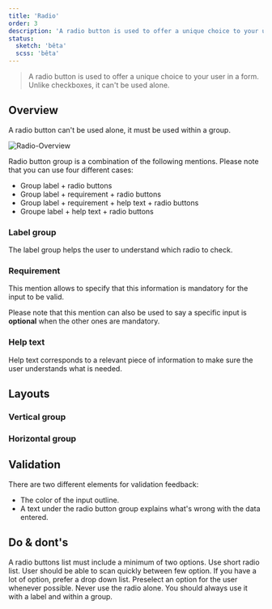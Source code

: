 ```yaml
---
title: 'Radio'
order: 3
description: 'A radio button is used to offer a unique choice to your user in a form. Unlike checkboxes, it can't be used alone.'
status:
  sketch: 'bêta'
  scss: 'bêta'
---
```


> A radio button is used to offer a unique choice to your user in a form. Unlike checkboxes, it can't be used alone.


<Preview path="intro" nude />


## Overview

<Highlight theme="warning">

  A radio button can't be used alone, it must be used within a group.

</Highlight>

![Radio-Overview](Radio-Overview.png)

Radio button group is a combination of the following mentions. Please note that you can use four different cases:
  - Group label + radio buttons
  - Group label + requirement + radio buttons
  - Group label + requirement + help text + radio buttons
  - Groupe label + help text + radio buttons

### Label group

The label group helps the user to understand which radio to check.

<Preview path="group-default" nude />

### Requirement

This mention allows to specify that this information is mandatory for the input to be valid.

<Highlight theme="tips">

  Please note that this mention can also be used to say a specific input is **optional** when the other ones are mandatory.

</Highlight>

<Preview path="group-requirement-light" nude />

### Help text

Help text corresponds to a relevant piece of information to make sure the user understands what is needed.

<Preview path="group-help-light" nude />

## Layouts

### Vertical group

<Preview path="group-default" nude />

### Horizontal group

<Preview path="group-inline" nude />

## Validation

There are two different elements for validation feedback:
  - The color of the input outline.
  - A text under the radio button group explains what's wrong with the data entered.

<Preview path="group-invalid-light" nude />

## Do & dont's

<HintItem>
  A radio buttons list must include a minimum of two options.
</HintItem>

<HintItem>
  Use short radio list. User should be able to scan quickly between few option.
  If you have a lot of option, prefer a drop down list.
</HintItem>

<HintItem>
Preselect an option for the user whenever possible.
</HintItem>

<HintItem dont>
  Never use the radio alone. You should always use it with a label and within a group.
</HintItem>
